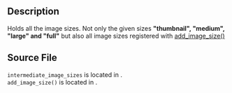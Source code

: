 ==Description==
Holds all the image sizes. Not only the given sizes '''"thumbnail", "medium", "large" and "full"''' but also all image sizes registered with [[Function_Reference/add_image_size|add_image_size()]]

== Source File ==

<tt>intermediate_image_sizes</tt> is located in {{Trac|wp-includes/media.php}}.<br/>
<tt>add_image_size()</tt> is located in {{Trac|wp-admin/includes/image.php}}.
